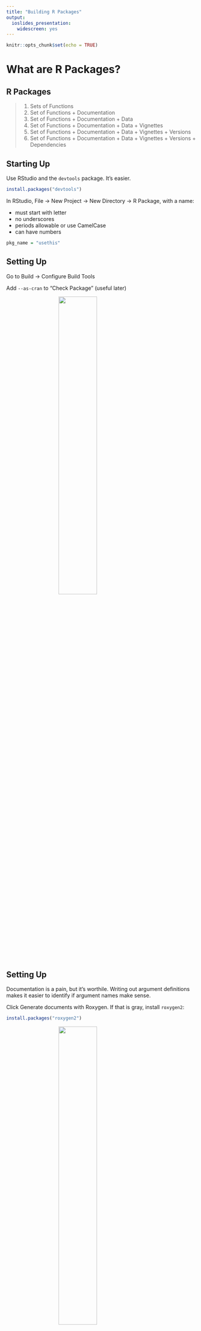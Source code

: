 ```yaml
---
title: "Building R Packages"
output: 
  ioslides_presentation:
    widescreen: yes
---
```


```r
knitr::opts_chunk$set(echo = TRUE)
```

# What are R Packages?

## R Packages {.build}

> 1.  Sets of Functions
> 2.  Set of Functions + Documentation
> 3.  Set of Functions + Documentation + Data 
> 4.  Set of Functions + Documentation + Data + Vignettes
> 5.  Set of Functions + Documentation + Data + Vignettes + Versions
> 6.  Set of Functions + Documentation + Data + Vignettes + Versions + Dependencies


## Starting Up

Use RStudio and the `devtools` package.  It's easier.

```r
install.packages("devtools")
```

In RStudio, File -> New Project -> New Directory -> R Package, with a name:

- must start with letter
- no underscores
- periods allowable or use CamelCase
- can have numbers



```r
pkg_name = "usethis"
```

## Setting Up

Go to Build -> Configure Build Tools

Add `--as-cran` to "Check Package" (useful later)

<img src="r_packages_figures/build_tools.png" style="width: 45%; display: block; margin: auto;">


## Setting Up

Documentation is a pain, but it's worthile.  Writing out argument definitions makes it easier to identify if argument names make sense.

Click Generate documents with Roxygen.  If that is gray, install `roxygen2`:

```r
install.packages("roxygen2")
```

<img src="r_packages_figures/roxygen.png" style="width: 45%; display: block; margin: auto;">

Click "Configure" - click all the boxes.


## Modifying the Skeleton

Things to do:

1.  Delete `R/hello.R`
2.  Delete `man/hello.Rd`
3.  In RStudio, `Build → Configure Build Tools → Generate Documentation with Roxygen`, make sure that's clicked.  I click `Vignettes` and `Build and Reload`. 
4.  In RStudio, add `--as-cran` under the "Check options" in `Build → Configure Build Tools`.
5.  Delete the `NAMESPACE` file.  If building fails, add an empty file with `# Generated by roxygen2: do not edit by hand` at the top and rerun.


## DESCRIPTION file

In the RStudio project, go to "Go to file/function" search bar on the menu bar.
    
- This searches through the files in the package.
  - Also searches for **function names** and can go to that function in the file

Type "DESCRIPTION" and open that file.

## DESCRIPTION file

- "Title - What the Package Does (Title Case)
- "Author: YOURNAME"
- "Maintainer: YOURNAME <your@email.com>"
- "Description: Use paragraph prose here.  Don't start with word package"
    Use four spaces when indenting paragraphs within the Description.
- "License: ", one of GPL-2 GPL-3 LGPL-2 LGPL-2.1 LGPL-3 AGPL-3 Artistic-2.0
BSD_2_clause BSD_3_clause MIT

## Authors

I add this to the `DESCRIPTION` file:
```
Authors@R: person(given = "John",
           family = "Muschelli",
           role = "cre",
           email = "muschellij2@gmail.com")
```

I use `Authors@R` even if there is only one author because of the [`desc` package issue](https://github.com/r-lib/desc/issues/44) and that package is relied upon for site building and stuff later.


## DESCRIPTION file: additional fields

- Imports: package1, package2
- packages with specific functions called in package
- Depends: package3, package5
  - packages with **ALL** functions loaded from package
- Suggests: package4, package6
  - used in **examples** or **vignettes**


## Description

Change the `Description` so that it's a sentence and it ends with a period.  Also I keep putting single quotes around weird words (like science-specific).  Make sure to put links in angle brackets (`<http...>`).  Use DOIs if you can.  If you go too long on a line, indent it with 4 spaces `"    "`.


## Roxygen2

Roxygen allows for functions and documentation in the same file. Let's make a function:

```r
top = function(x, n) {
  xx = x[1:n, 1:n]
  hist(xx)
  print(xx)
}
```

Save this to `top.R` file in `R/` (where R functions are).  

## Roxygen2

Highlight the following code:
```r
top = function(x, n) {
```

Go to Code -> Insert Roxygen Skeleton

## Roxygen Skeleton:

Output:
```
#' Title
#'
#' @param x 
#' @param n 
#'
#' @return
#' @export
#'
#' @examples
```


## Roxygen Skeleton:

You can add `@title` and `@description` tags:

```
#' @title
#' @description
#'
#' @param x 
#' @param n 
#'
#' @return
#' @export
#'
#' @examples
```


## Roxygen Skeleton:

> - `@param` stands for a parameter/argument for that function.  
> - `@return` denotes what the function returns.  This is required.  
> - `@export` - when people install your package, can they use this function
>   - non-exported functions are usually helpers, really small, or not fully formed yet
> - `@examples` - code to show how the function works.  Wrap functions in `\dontrun{}` if not wanted to run


## Roxygen Skeleton:

```
#' @title Print the top of a matrix
#' @description \code{top} is a small function to not just present the first rows
#' of a matrix, but also the first number of columns
#'
#' @param x a \code{matrix}
#' @param n Number of rows and columns to display of the matrix
#'
#' @return A \code{NULL}
#' @export
#'
#' @examples 
#' mat = matrix(rnorm(100), nrow = 10)
#' top(mat, n = 4)
#' \dontrun{
#'    top(mat, n = 10)
#' }
```




## Functions: a little style

1. Create a file for each function (preference) or at least group.  Name file function name.
2. Optional arguments: Set to `NULL` and use `is.null()` to test
3. Put functions together: use `#' @rdname`.
4. See `#' @inheritParams` for different functions with the same arguments.
5. Add `verbose` argument for printing
6. Use `message` (not `cat`) for printing.  Someone can use `suppressMessages` to stop the printing.
7. Have examples


## NAMESPACE

The `NAMESPACE` files tells the R package what to import and export.  In Roxygen:

- `@export` - adds this to the NAMESPACE file
   - when package is installed, users can call this function
- `@import` - in roxygen, if you want to import a **package**, you say `@import PACKAGENAME`
   - imports **ALL** functions from that package
   - if package is listed under Depends in DESCRIPTION, then the **whole package** is loaded when you load your package
   - otherwise it simply exposes them for your package to use them, but not the user, users still have to do `library(PACKAGENAME)`

## NAMESPACE

- `@importFrom` - in roxygen, if you want to import a **function**, you say `@import PACKAGENAME func1 func2`
   - only imports these functions.  Better way of doing things.
   - if `pkgA` has function `A` and `pkgB` has functions `A` and `B`, if `@import pkgA A`,  `@import pkgB B`, then if you call `A()`, R knows it's from `pkgA`
   - you must import anything explicitly other than from the `base` package, includying anything from `stats` (e.g. `quantile`) or `graphics` (e.g. `hist`)

Add `@importFrom graphics hist` to your top.R file


## Build and Reload

- Go to Build -> Build and Reload the package
    - First time you may see some warnings (no NAMESPACE file!)
    - Rerunning should get rid of these
    - look in the folders
- Then try Build -> Check Package

## Using Data

The `data/` directory is where data goes, it **must** be named `.RData` or `rda`.

```r
`r pkg_name`::use_data(DATAOBJECT, compress = "xz")
```

The output will be `DATAOBJECT.rda` in the `data` folder.  You can use this in your package


## Making Data

That's not reproducible!

The `data-raw` directory can be data you want to create (such as simulated data).

This will have scripts with `use_data` at the end to make the data.

```r
`r pkg_name`::usethis::use_data_raw()
```


## Documenting Data

Note how `DATAOBJECT` is the name of the object/rda.

```
#' @title Some object to document
#'
#' @description A list containing things
#'
#' @format A list with 7 elements, which are:
#' \describe{
#' \item{x}{first thing}
#' \item{y}{second thing}
#' }
"DATAOBJECT"
```


## Different kinds of data

The `inst/` directory will copy any of the contents to the installed directory path.  So if `blah.csv` was in `inst/` then it will be in the directory. 

Most times, however, people put data in `inst/extdata` to separate folders out.

You can use `find.package` to find the installed directory:

```r
find.package("readr")
```

To get files, though, you should use `system.file`:

```r
system.file("extdata", package = "readr")
```

## Different kinds of data

If you pass in multiple characters, it assumes you put it together with `file.path`:

```r
system.file("extdata", "challenge.csv", package = "readr")
```

The `mustWork` argument is useful for making sure the file exists:

```r
system.file("extdata", "asdfsdf.csv", package = "readr", mustWork = TRUE)
```


## Continuous integration (Thoughtworks.com)

> Continuous Integration (CI) is a development practice that requires developers to integrate code into a shared repository several times a day. Each check-in is then verified by an automated build, allowing teams to detect problems early.


##  Building CI and README

```r
`r pkg_name`::use_git()
`r pkg_name`::use_github() # must have GITHUB_PAT set up
`r pkg_name`::use_github(protocol = "https") # must have GITHUB_PAT set up
`r pkg_name`::use_readme_rmd()
`r pkg_name`::use_vignette("my-vignette")
`r pkg_name`::use_testthat()
`r pkg_name`::use_appveyor()
`r pkg_name`::use_travis()
```

## Configuring Travis 


In `.travis.yml`, add the following lines:

```
os:
  - linux
  - osx

warnings_are_errors: true 
after_success:
  - Rscript -e 'covr::codecov(type = "all")'
```


## Configuring Appveyor

In `appveyor.yml`, add the following lines:
```
environment:
  global:
    WARNINGS_ARE_ERRORS: 1
```


## Adding to the `README.Rmd`
 
Add the following lines, changing `GITHUB_USERNAME/REPO` to the correct version

```
[![Travis-CI Build Status](https://travis-ci.com/GITHUB_USERNAME/REPO.svg?branch=master)](https://travis-ci.com/GITHUB_USERNAME/REPO)
[![AppVeyor Build Status](https://ci.appveyor.com/api/projects/status/github/GITHUB_USERNAME/REPO?branch=master&svg=true)](https://ci.appveyor.com/project/GITHUB_USERNAME/REPO)
```

or can use:

```r
`r pkg_name`::use_badge("Travis-CI Build Status", 
src = "https://travis-ci.com/GITHUB_USERNAME/REPO.svg?branch=master", 
href = "https://travis-ci.com/GITHUB_USERNAME/REPO")
```


to the `README.Rmd`. 







